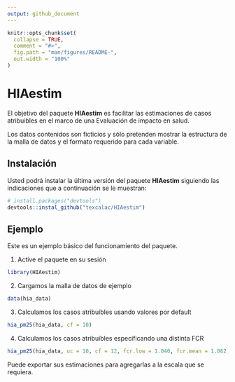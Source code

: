 ```yaml
---
output: github_document
---
```


<!-- README.md is generated from README.Rmd. Please edit that file -->

```r
knitr::opts_chunk$set(
  collapse = TRUE,
  comment = "#>",
  fig.path = "man/figures/README-",
  out.width = "100%"
)
```

# HIAestim

<!-- badges: start -->
<!-- badges: end -->

El objetivo del paquete **HIAestim** es facilitar las estimaciones de casos atribuibles en el marco de una Evaluación de impacto en salud.

Los datos contenidos son ficticios y sólo pretenden mostrar la estructura de la malla de datos y el formato requerido para cada variable.

## Instalación

Usted podrá instalar la última versión del paquete **HIAestim** siguiendo las indicaciones que a continuación se le muestran:

``` r
# install.packages("devtools")
devtools::instal_github("texcalac/HIAestim")
```

## Ejemplo

Este es un ejemplo básico del funcionamiento del paquete.

1. Active el paquete en su sesión

```r
library(HIAestim)
```

2. Cargamos la malla de datos de ejemplo

```r
data(hia_data)
```

3. Calculamos los casos atribuíbles usando valores por default

```r
hia_pm25(hia_data, cf = 10)

```

4. Calculamos los casos atribuíbles especificando una distinta FCR

```r
hia_pm25(hia_data, uc = 10, cf = 12, fcr.low = 1.040, fcr.mean = 1.062, fcr.high = 1.083)

```

Puede exportar sus estimaciones para agregarlas a la escala que se requiera.



